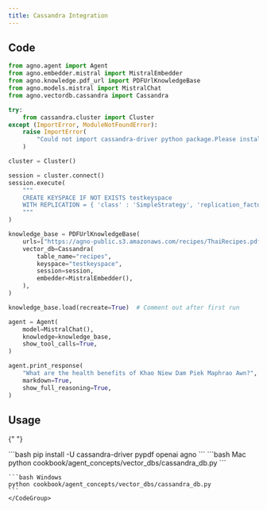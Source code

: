 ```yaml
---
title: Cassandra Integration
---
```


## Code

```python cookbook/agent_concepts/vector_dbs/cassandra_db.py
from agno.agent import Agent
from agno.embedder.mistral import MistralEmbedder
from agno.knowledge.pdf_url import PDFUrlKnowledgeBase
from agno.models.mistral import MistralChat
from agno.vectordb.cassandra import Cassandra

try:
    from cassandra.cluster import Cluster
except (ImportError, ModuleNotFoundError):
    raise ImportError(
        "Could not import cassandra-driver python package.Please install it with pip install cassandra-driver."
    )

cluster = Cluster()

session = cluster.connect()
session.execute(
    """
    CREATE KEYSPACE IF NOT EXISTS testkeyspace
    WITH REPLICATION = { 'class' : 'SimpleStrategy', 'replication_factor' : 1 }
    """
)

knowledge_base = PDFUrlKnowledgeBase(
    urls=["https://agno-public.s3.amazonaws.com/recipes/ThaiRecipes.pdf"],
    vector_db=Cassandra(
        table_name="recipes",
        keyspace="testkeyspace",
        session=session,
        embedder=MistralEmbedder(),
    ),
)

knowledge_base.load(recreate=True)  # Comment out after first run

agent = Agent(
    model=MistralChat(),
    knowledge=knowledge_base,
    show_tool_calls=True,
)

agent.print_response(
    "What are the health benefits of Khao Niew Dam Piek Maphrao Awn?",
    markdown=True,
    show_full_reasoning=True,
)
```

## Usage

<Steps>
  <Snippet file="create-venv-step.mdx" />

{" "}

<Step title="Install libraries">
  ```bash pip install -U cassandra-driver pypdf openai agno ```
</Step>

  <Step title="Run Agent">
    <CodeGroup>
    ```bash Mac
    python cookbook/agent_concepts/vector_dbs/cassandra_db.py
    ```

    ```bash Windows
    python cookbook/agent_concepts/vector_dbs/cassandra_db.py
    ```
    </CodeGroup>

  </Step>
</Steps>
